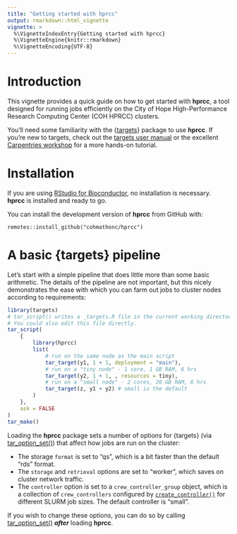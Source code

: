 ```yaml
---
title: "Getting started with hprcc"
output: rmarkdown::html_vignette
vignette: >
  %\VignetteIndexEntry{Getting started with hprcc}
  %\VignetteEngine{knitr::rmarkdown}
  %\VignetteEncoding{UTF-8}
---
```


# Introduction

This vignette provides a quick guide on how to get started with **hprcc**, a tool designed for running jobs
efficiently on the City of Hope High-Performance Research Computing Center (COH HPRCC) clusters.

You'll need some familiarity with the {[targets](https://docs.ropensci.org/targets/)} package to use **hprcc**. If you're new to targets, check 
out the [targets user manual](https://books.ropensci.org/targets/) or the excellent 
[Carpentries workshop](https://carpentries-incubator.github.io/targets-workshop/index.html) for a more hands-on tutorial.

# Installation

If you are using [RStudio for Bioconductor](http://hprcc.coh.org/user-guide/rbioc/), no installation is necessary. **hprcc** 
is installed and ready to go.

You can install the development version of **hprcc** from GitHub with:

```
remotes::install_github("cohmathonc/hprcc")
```

# A basic {targets} pipeline

Let's start with a simple pipeline that does little more than some basic arithmetic. The details of
the pipeline are not important, but this nicely demonstrates the ease with which you can farm
out jobs to cluster nodes according to requirements:

```r
library(targets)
# tar_script() writes a _targets.R file in the current working directory.
# You could also edit this file directly.
tar_script(
    {
        library(hprcc)
        list(
            # run on the same node as the main script
            tar_target(y1, 1 + 1, deployment = "main"),
            # run on a "tiny node" - 1 core, 1 GB RAM, 6 hrs
            tar_target(y2, 1 + 1, , resources = tiny),
            # run on a "small node" - 2 cores, 20 GB RAM, 6 hrs
            tar_target(z, y1 + y2) # small is the default
        )
    },
    ask = FALSE
)
tar_make()
```

Loading the **hprcc** package sets a number of options for {targets} (via [tar_option_set()](https://docs.ropensci.org/targets/reference/tar_option_set.html)) that affect how jobs are run on the cluster: 

 - The storage `format` is set to "qs", which is a bit faster than the default "rds" format.
 - The `storage` and `retrieval` options are set to "worker", which saves on cluster network traffic. 
 - The `controller` option is set to a `crew_controller_group` object, which is a collection of `crew_controllers` configured by [`create_controller()`](../reference/create_controller.html) for different SLURM job sizes. The default controller is "small". 

If you wish to change these options, you can do so by calling [tar_option_set()](https://docs.ropensci.org/targets/reference/tar_option_set.html) **_after_** loading **hprcc**. 
